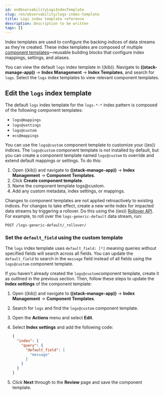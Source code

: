 ```yaml
---
id: enObservabilityLogsIndexTemplate
slug: /en/observability/logs-index-template
title: Logs index template reference
description: Description to be written
tags: []
---
```


<div id="logs-index-template"></div>

Index templates are used to configure the backing indices of data streams as they're created.
These index templates are composed of multiple [component templates](((ref))/indices-component-template.html)—reusable building blocks
that configure index mappings, settings, and aliases.

You can view the default `logs` index template in ((kib)).
Navigate to **((stack-manage-app))** → **Index Management** → **Index Templates**, and search for `logs`.
Select the `logs` index templates to view relevant component templates.

<div id="custom-logs-template-edit"></div>

## Edit the `logs` index template

The default `logs` index template for the `logs-*-*` index pattern is composed of the following component templates:

* `logs@mappings`
* `logs@settings`
* `logs@custom`
* `ecs@mappings`

You can use the `logs@custom` component template to customize your ((es)) indices. The `logs@custom` component template is not installed by default, but you can create a component template named `logs@custom` to override and extend default mappings or settings. To do this:

1. Open ((kib)) and navigate to **((stack-manage-app))** → **Index Management** → **Component Templates**.
1. Click **Create component template**.
1. Name the component template logs@custom.
1. Add any custom metadata, index settings, or mappings.

Changes to component templates are not applied retroactively to existing indices. For changes to take effect, create a new write index for impacted data streams by triggering a rollover. Do this using the ((es)) [Rollover API](((ref))/indices-rollover-index.html). For example, to roll over the `logs-generic-default` data stream, run:

```console
POST /logs-generic-default/_rollover/
```

<div id="custom-logs-template-default-field"></div>

### Set the `default_field` using the custom template

The `logs` index template uses `default_field: [*]` meaning queries without specified fields will search across all fields.
You can update the `default_field` to  search in the `message` field instead of all fields using the `logs@custom` component template.

If you haven't already created the `logs@custom`component template, create it as outlined in the previous section. Then, follow these steps to update the **Index settings** of the component template:

1. Open ((kib)) and navigate to **((stack-manage-app))** → **Index Management** → **Component Templates**.
1. Search for `logs` and find the `logs@custom` component template.
1. Open the **Actions** menu and select **Edit**.
1. Select **Index settings** and add the following code:

    ```json
    {
      "index": {
        "query": {
          "default_field": [
            "message"
          ]
        }
      }
    }

    ```

1. Click **Next** through to the **Review** page and save the component template.

